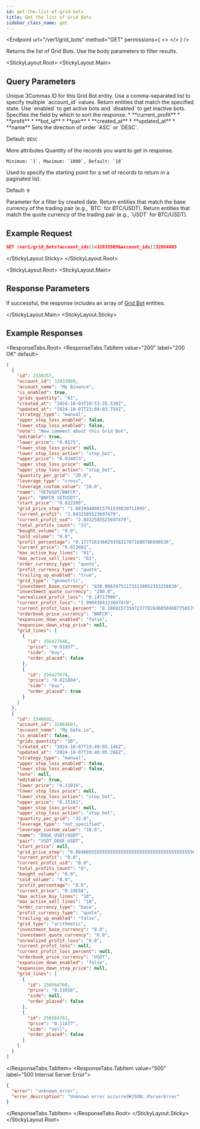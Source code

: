 ```yaml
---
id: get-the-list-of-grid-bots
title: Get the list of Grid Bots
sidebar_class_name: get
---
```



<Endpoint
  url="/ver1/grid_bots"
  method="GET"
  permissions={
    <>
      <Permission title="Permission" description="BOTS_READ" />
      <Permission title="Security" description="SIGNED" />
    </>
  }
/>

Returns the list of Grid Bots. Use the body parameters to filter results.

<StickyLayout.Root>
   <StickyLayout.Main>

## Query Parameters 
<ApiParam name='account_id' type='string' id="account_id">
    Unique 3Commas ID for this Grid Bot entity.
    Use a comma-separated list to specify multiple `account_id` values.
</ApiParam>

<ApiParam name='state' type='string' id="state">
    Return entities that match the specified state.
    Use `enabled` to get active bots and `disabled` to get inactive bots.
</ApiParam>

<ApiParam name='sort_by' type='string' id="sort_by">
   Specifies the field by which to sort the response.
   <CollapsibleNestedParams openName="Hide allowed values" collapsedName="Show allowed values">
      * **current_profit**
      * **profit**
      * **bot_id**
      * **pair**
      * **created_at**
      * **updated_at**
      * **name**
     </CollapsibleNestedParams>
</ApiParam>

<ApiParam name='sort_direction' type='string' id="sort_direction">
   Sets the direction of order `ASC` or `DESC`.

   Default: `DESC`
</ApiParam>

<CollapseAll>
<CollapseAllHeading> More attributes <CollapseAllButton /> </CollapseAllHeading>

<CollapsibleApiParam name="limit" type="string" id="limit">
   Quantity of the records you want to get in response.

    Minimum: `1`, Maximum: `1000`, Default: `10` 
</CollapsibleApiParam>

<CollapsibleApiParam name="offset" type="integer" id="offset">
   Used to specify the starting point for a set of records to return in a paginated list.
   
   Default: `0` 
</CollapsibleApiParam>

<CollapsibleApiParam name="from" type="string" id="from">
   Parameter for a filter by created date.
</CollapsibleApiParam>
      
<CollapsibleApiParam name="base" type="string" id="base">
   Return entities that match the base currency of the trading pair (e.g., `BTC` for BTC/USDT).
</CollapsibleApiParam>

<CollapsibleApiParam name="quote" type="string" id="quote">
   Return entities that match the quote currency of the trading pair (e.g., `USDT` for BTC/USDT).
</CollapsibleApiParam>
</CollapseAll>
</StickyLayout.Main>
<StickyLayout.Sticky>

## Example Request 

```json
GET /ver1/grid_bots?account_ids[]=32833909&account_ids[]32864603
```

</StickyLayout.Sticky>
</StickyLayout.Root>

<StickyLayout.Root>
<StickyLayout.Main>

## Response Parameters 

If successful, the response includes an array of [Grid Bot](/grid-bot/0_grid_bot_entity.mdx) entities.

</StickyLayout.Main>
<StickyLayout.Sticky>

## Example Responses

<ResponseTabs.Root>
<ResponseTabs.TabItem value="200" label="200 OK" default>

```json
[
  {
    "id": 2338357,
    "account_id": 32833909,
    "account_name": "My Binance",
    "is_enabled": true,
    "grids_quantity": "81",
    "created_at": "2024-10-03T19:53:35.530Z",
    "updated_at": "2024-10-07T23:04:03.759Z",
    "strategy_type": "manual",
    "upper_stop_loss_enabled": false,
    "lower_stop_loss_enabled": false,
    "note": "New comment about this Grid Bot",
    "editable": true,
    "lower_price": "0.0175",
    "lower_stop_loss_price": null,
    "lower_stop_loss_action": "stop_bot",
    "upper_price": "0.024073",
    "upper_stop_loss_price": null,
    "upper_stop_loss_action": "stop_bot",
    "quantity_per_grid": "20.0",
    "leverage_type": "cross",
    "leverage_custom_value": "10.0",
    "name": "VETUSDT/BNFCR",
    "pair": "BNFCR_VETUSDT",
    "start_price": "0.022395",
    "grid_price_step": "1.00399408015751539830711995",
    "current_profit": "2.8432585523697479",
    "current_profit_usd": "2.8432585523697479",
    "total_profits_count": "23",
    "bought_volume": "0.0",
    "sold_volume": "0.0",
    "profit_percentage": "0.177716336029358217871680786990536",
    "current_price": "0.022681",
    "max_active_buy_lines": "81",
    "max_active_sell_lines": "81",
    "order_currency_type": "quote",
    "profit_currency_type": "quote",
    "trailing_up_enabled": "true",
    "grid_type": "geometric",
    "investment_base_currency": "830.806297511735138952353258838",
    "investment_quote_currency": "200.0",
    "unrealized_profit_loss": "0.14717986",
    "current_profit_loss": "2.9904384123697479",
    "current_profit_loss_percent": "0.1869157334723778284605040877565797",
    "orderbook_price_currency": "BNFCR",
    "expansion_down_enabled": "false",
    "expansion_down_stop_price": null,
    "grid_lines": [
      {
        "id": 256427646,
        "price": "0.01957",
        "side": "buy",
        "order_placed": false
      },
      {
        "id": 256427674,
        "price": "0.021884",
        "side": "buy",
        "order_placed": true
      }
    ]
  },
  {
    "id": 2340692,
    "account_id": 32864603,
    "account_name": "My Gate.io",
    "is_enabled": false,
    "grids_quantity": "10",
    "created_at": "2024-10-07T19:49:05.146Z",
    "updated_at": "2024-10-07T19:49:05.266Z",
    "strategy_type": "manual",
    "upper_stop_loss_enabled": false,
    "lower_stop_loss_enabled": false,
    "note": null,
    "editable": true,
    "lower_price": "0.11016",
    "lower_stop_loss_price": null,
    "lower_stop_loss_action": "stop_bot",
    "upper_price": "0.15161",
    "upper_stop_loss_price": null,
    "upper_stop_loss_action": "stop_bot",
    "quantity_per_grid": "32.0",
    "leverage_type": "not_specified",
    "leverage_custom_value": "10.0",
    "name": "DOGE_USDT/USDT",
    "pair": "USDT_DOGE_USDT",
    "start_price": null,
    "grid_price_step": "0.004605555555555555555555555555555555555555556",
    "current_profit": "0.0",
    "current_profit_usd": "0.0",
    "total_profits_count": "0",
    "bought_volume": "0.0",
    "sold_volume": "0.0",
    "profit_percentage": "0.0",
    "current_price": "0.10658",
    "max_active_buy_lines": "10",
    "max_active_sell_lines": "10",
    "order_currency_type": "base",
    "profit_currency_type": "quote",
    "trailing_up_enabled": "false",
    "grid_type": "arithmetic",
    "investment_base_currency": "0.0",
    "investment_quote_currency": "0.0",
    "unrealized_profit_loss": "0.0",
    "current_profit_loss": null,
    "current_profit_loss_percent": null,
    "orderbook_price_currency": "USDT",
    "expansion_down_enabled": "false",
    "expansion_down_stop_price": null,
    "grid_lines": [
      {
        "id": 256564760,
        "price": "0.11016",
        "side": null,
        "order_placed": false
      },
      {
        "id": 256564761,
        "price": "0.11477",
        "side": "sell",
        "order_placed": false
      }
    ]
  }
]
```
</ResponseTabs.TabItem>
<ResponseTabs.TabItem value="500" label="500 Internal Server Error">
```json
{
  "error": "unknown_error",
  "error_description": "Unknown error occurred#JSON::ParserError"
}
```
 </ResponseTabs.TabItem>
  </ResponseTabs.Root>
</StickyLayout.Sticky>
</StickyLayout.Root>